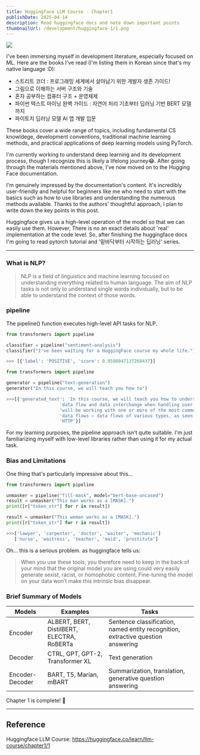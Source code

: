 ```yaml
---
title: Huggingface LLM Course - Chapter1
publishDate: 2025-04-14
description: Read huggingface docs and note down important points
thumbnailUrl: /development/huggingface-1/1.png
---
```


![](/development/huggingface-1/1.png)

I've been immersing myself in development literature, especially focused on ML. Here are the books I've read (I'm listing them in Korean since that's my native language :D):
- 스트리트 코더 : 프로그래밍 세계에서 살아남기 위한 개발자 생존 가이드!
- 그림으로 이해하는 서버 구조와 기술
- 혼자 공부하는 컴퓨터 구조 + 운영체제
- 파이썬 텍스트 마이닝 완벽 가이드 : 자연어 처리 기초부터 딥러닝 기반 BERT 모델까지
- 파이토치 딥러닝 모델 AI 앱 개발 입문

These books cover a wide range of topics, including fundamental CS knowldege, development conventions, traditional machine learning methods, and practical applications of deep learning models using PyTorch.

I'm currently working to understand deep learning and its development process, though I recognize this is likely a lifelong journey😂. After going through the materials mentioned above, I've now moved on to the Hugging Face documentation.

I'm genuinely impressed by the documentation's content. It's incredibly user-friendly and helpful for beginners like me who need to start with the basics such as how to use libraries and understanding the numerous methods available. Thanks to the authors' thoughtful approach, I plan to write down the key points in this post.

Huggingface gives us a high-level operation of the model so that we can easily use them. However, There is no an exact details about 'real' implementation at the code level. So, after finishing the huggingface docs I'm going to read pytorch tutorial and '밑바닥부터 시작하는 딥러닝' series.

---

### What is NLP?

> NLP is a field of linguistics and machine learning focused on understanding everything related to human language. The aim of NLP tasks is not only to understand single words individually, but to be able to understand the context of those words.


### pipeline
The pipeline() function executes high-level API tasks for NLP.

```python
from transformers import pipeline

classifier = pipeline("sentiment-analysis")
classifier("I've been waiting for a HuggingFace course my whole life.")

>>> [{'label': 'POSITIVE', 'score': 0.9598047137260437}]
```

```python
from transformers import pipeline

generator = pipeline("text-generation")
generator("In this course, we will teach you how to")

>>>[{'generated_text': 'In this course, we will teach you how to understand and use '
                    'data flow and data interchange when handling user data. We '
                    'will be working with one or more of the most commonly used '
                    'data flows — data flows of various types, as seen by the '
                    'HTTP'}]
```

For my learning purposes, the pipeline approach isn't quite suitable. I'm just familiarizing myself with low-level libraries rather than using it for my actual task.


### Bias and Limitations

One thing that's particularly impressive about this...

```python
from transformers import pipeline

unmasker = pipeline("fill-mask", model="bert-base-uncased")
result = unmasker("This man works as a [MASK].")
print([r["token_str"] for r in result])

result = unmasker("This woman works as a [MASK].")
print([r["token_str"] for r in result])

>>>['lawyer', 'carpenter', 'doctor', 'waiter', 'mechanic']
   ['nurse', 'waitress', 'teacher', 'maid', 'prostitute']
```

Oh... this is a serious problem. as huggingface tells us:
> When you use these tools, you therefore need to keep in the back of your mind that the original model you are using could very easily generate sexist, racist, or homophobic content. Fine-tuning the model on your data won’t make this intrinsic bias disappear.


### Brief Summary of Models

| Models | Examples | Tasks |
|---|---|---|
| Encoder | ALBERT, BERT, DistilBERT, ELECTRA, RoBERTa | Sentence classification, named entity recognition, extractive question answering |
| Decoder | CTRL, GPT, GPT-2, Transformer XL | Text generation |
| Encoder-Decoder | BART, T5, Marian, mBART | Summarization, translation, generative question answering |

Chapter 1 is complete! 🎉

---
## Reference
Huggingface LLM Course: https://huggingface.co/learn/llm-course/chapter1/1
